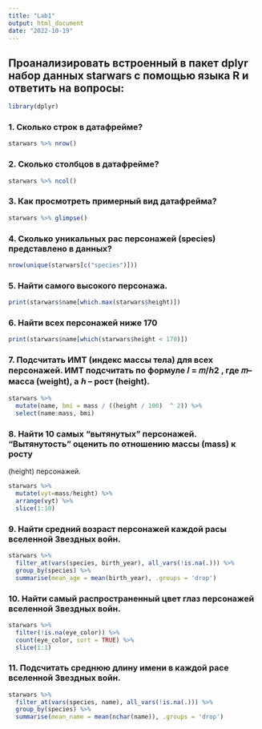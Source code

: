 ```yaml
---
title: "Lab1"
output: html_document
date: "2022-10-19"
---
```



## Проанализировать встроенный в пакет dplyr набор данных starwars с помощью языка R и ответить на вопросы:

```r
library(dplyr)

```

### 1. Сколько строк в датафрейме?

```r
starwars %>% nrow()
```


### 2. Сколько столбцов в датафрейме?

```r
starwars %>% ncol()
```


### 3. Как просмотреть примерный вид датафрейма?

```r
starwars %>% glimpse()
```


### 4. Сколько уникальных рас персонажей (species) представлено в данных?

```r
nrow(unique(starwars[c("species")]))
```


### 5. Найти самого высокого персонажа.
```r
print(starwars$name[which.max(starwars$height)])
```

### 6. Найти всех персонажей ниже 170
```r
print(starwars$name[which(starwars$height < 170)])
```

### 7. Подсчитать ИМТ (индекс массы тела) для всех персонажей. ИМТ подсчитать по формуле 𝐼 = 𝑚/ℎ2 , где 𝑚– масса (weight), а ℎ – рост (height).
```r
starwars %>% 
  mutate(name, bmi = mass / ((height / 100)  ^ 2)) %>%
  select(name:mass, bmi)
```

### 8. Найти 10 самых “вытянутых” персонажей. “Вытянутость” оценить по отношению массы (mass) к росту
(height) персонажей.
```r
starwars %>% 
  mutate(vyt=mass/height) %>%
  arrange(vyt) %>% 
  slice(1:10)
```

### 9. Найти средний возраст персонажей каждой расы вселенной Звездных войн.
```r
starwars %>% 
  filter_at(vars(species, birth_year), all_vars(!is.na(.))) %>%
  group_by(species) %>% 
  summarise(mean_age = mean(birth_year), .groups = 'drop')
```

### 10. Найти самый распространенный цвет глаз персонажей вселенной Звездных войн.
```r
starwars %>% 
  filter(!is.na(eye_color)) %>%
  count(eye_color, sort = TRUE) %>%
  slice(1:1)
```

### 11. Подсчитать среднюю длину имени в каждой расе вселенной Звездных войн.
```r
starwars %>% 
  filter_at(vars(species, name), all_vars(!is.na(.))) %>%
  group_by(species) %>% 
  summarise(mean_name = mean(nchar(name)), .groups = 'drop')
```


